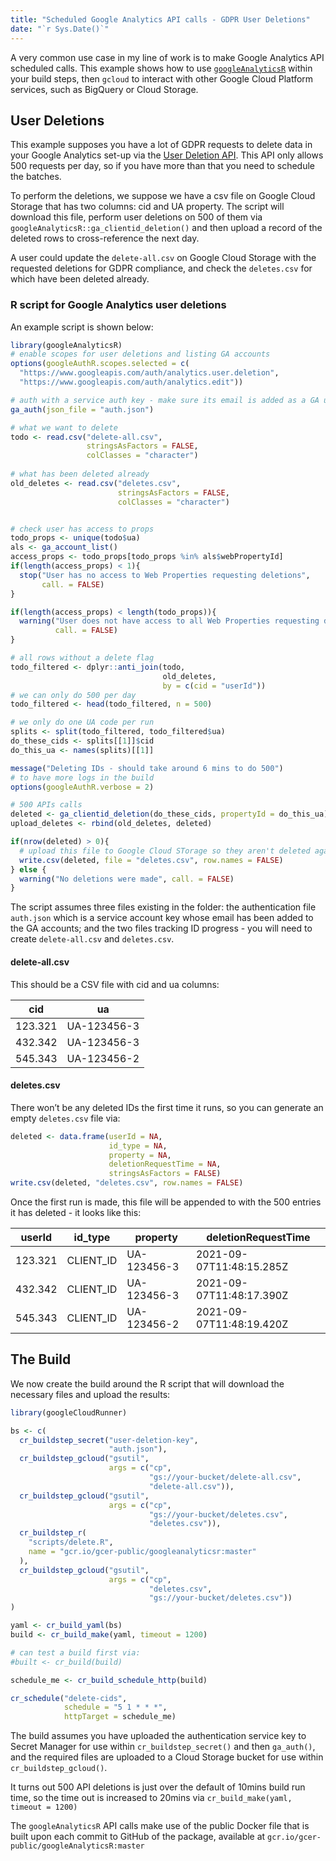 ```yaml
---
title: "Scheduled Google Analytics API calls - GDPR User Deletions"
date: "`r Sys.Date()`"
---
```


A very common use case in my line of work is to make Google Analytics API scheduled calls.  This example shows how to use [`googleAnalyticsR`](https://code.markedmondson.me/googleAnalyticsR/) within your build steps, then `gcloud` to interact with other Google Cloud Platform services, such as BigQuery or Cloud Storage.

## User Deletions

This example supposes you have a lot of GDPR requests to delete data in your Google Analytics set-up via the [User Deletion API](https://developers.google.com/analytics/devguides/config/userdeletion/v3).  This API only allows 500 requests per day, so if you have more than that you need to schedule the batches.

To perform the deletions, we suppose we have a csv file on Google Cloud Storage that has two columns: cid and UA property.  The script will download this file, perform user deletions on 500 of them via `googleAnalyticsR::ga_clientid_deletion()` and then upload a record of the deleted rows to cross-reference the next day.

A user could update the `delete-all.csv` on Google Cloud Storage with the requested deletions for GDPR compliance, and check the `deletes.csv` for which have been deleted already.

### R script for Google Analytics user deletions

An example script is shown below:

```r
library(googleAnalyticsR)
# enable scopes for user deletions and listing GA accounts
options(googleAuthR.scopes.selected = c(
  "https://www.googleapis.com/auth/analytics.user.deletion",
  "https://www.googleapis.com/auth/analytics.edit"))

# auth with a service auth key - make sure its email is added as a GA user
ga_auth(json_file = "auth.json")

# what we want to delete
todo <- read.csv("delete-all.csv", 
                 stringsAsFactors = FALSE, 
                 colClasses = "character")
                 
# what has been deleted already
old_deletes <- read.csv("deletes.csv", 
                        stringsAsFactors = FALSE, 
                        colClasses = "character")


# check user has access to props
todo_props <- unique(todo$ua)
als <- ga_account_list()
access_props <- todo_props[todo_props %in% als$webPropertyId]
if(length(access_props) < 1){
  stop("User has no access to Web Properties requesting deletions",
       call. = FALSE)
}

if(length(access_props) < length(todo_props)){
  warning("User does not have access to all Web Properties requesting deletions",
          call. = FALSE)
}

# all rows without a delete flag
todo_filtered <- dplyr::anti_join(todo, 
                                  old_deletes, 
                                  by = c(cid = "userId"))
# we can only do 500 per day
todo_filtered <- head(todo_filtered, n = 500)

# we only do one UA code per run
splits <- split(todo_filtered, todo_filtered$ua)
do_these_cids <- splits[[1]]$cid
do_this_ua <- names(splits)[[1]]

message("Deleting IDs - should take around 6 mins to do 500")
# to have more logs in the build
options(googleAuthR.verbose = 2) 

# 500 APIs calls
deleted <- ga_clientid_deletion(do_these_cids, propertyId = do_this_ua)
upload_deletes <- rbind(old_deletes, deleted)

if(nrow(deleted) > 0){
  # upload this file to Google Cloud STorage so they aren't deleted again
  write.csv(deleted, file = "deletes.csv", row.names = FALSE)
} else {
  warning("No deletions were made", call. = FALSE)
}
```

The script assumes three files existing in the folder: the authentication file `auth.json` which is a service account key whose email has been added to the GA accounts; and the two files tracking ID progress - you will need to create `delete-all.csv` and `deletes.csv`.

#### delete-all.csv

This should be a CSV file with cid and ua columns:

| cid | ua  |
|-----|-----|
| 123.321 | UA-123456-3 |
| 432.342 | UA-123456-3 |
| 545.343 | UA-123456-2 |


#### deletes.csv

There won't be any deleted IDs the first time it runs, so you can generate an empty `deletes.csv` file via:

```r
deleted <- data.frame(userId = NA, 
                      id_type = NA, 
                      property = NA, 
                      deletionRequestTime = NA,
                      stringsAsFactors = FALSE)
write.csv(deleted, "deletes.csv", row.names = FALSE)
```

Once the first run is made, this file will be appended to with the 500 entries it has deleted - it looks like this:

| userId  | id_type   |   property  |    deletionRequestTime  |
|-----|-----|-----|-----|
| 123.321 | CLIENT_ID | UA-123456-3 | 2021-09-07T11:48:15.285Z |
| 432.342 | CLIENT_ID | UA-123456-3 | 2021-09-07T11:48:17.390Z | 
| 545.343 | CLIENT_ID | UA-123456-2 | 2021-09-07T11:48:19.420Z |

## The Build

We now create the build around the R script that will download the necessary files and upload the results:

```r
library(googleCloudRunner)

bs <- c(
  cr_buildstep_secret("user-deletion-key",
                      "auth.json"),
  cr_buildstep_gcloud("gsutil",
                      args = c("cp",
                               "gs://your-bucket/delete-all.csv",
                               "delete-all.csv")),
  cr_buildstep_gcloud("gsutil",
                      args = c("cp",
                               "gs://your-bucket/deletes.csv",
                               "deletes.csv")),
  cr_buildstep_r(
    "scripts/delete.R",
    name = "gcr.io/gcer-public/googleanalyticsr:master"
  ),
  cr_buildstep_gcloud("gsutil",
                      args = c("cp",
                               "deletes.csv",
                               "gs://your-bucket/deletes.csv"))
)

yaml <- cr_build_yaml(bs)
build <- cr_build_make(yaml, timeout = 1200)

# can test a build first via:
#built <- cr_build(build)

schedule_me <- cr_build_schedule_http(build)

cr_schedule("delete-cids", 
            schedule = "5 1 * * *", 
            httpTarget = schedule_me)
```

The build assumes you have uploaded the authentication service key to Secret Manager for use within `cr_buildstep_secret()` and then `ga_auth()`, and the required files are uploaded to a Cloud Storage bucket for use within `cr_buildstep_gcloud()`.

It turns out 500 API deletions is just over the default of 10mins build run time, so the time out is increased to 20mins via `cr_build_make(yaml, timeout = 1200)`

The `googleAnalyticsR` API calls make use of the public Docker file that is built upon each commit to GitHub of the package, available at `gcr.io/gcer-public/googleAnalyticsR:master`


